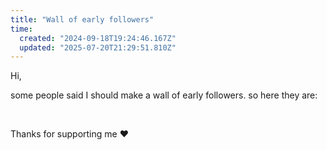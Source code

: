 ```yaml
---
title: "Wall of early followers"
time:
  created: "2024-09-18T19:24:46.167Z"
  updated: "2025-07-20T21:29:51.810Z"
---
```


Hi,

some people said I should make a wall of early followers. so here they are:

<br/>
<WallOfNames/>

Thanks for supporting me ❤️
